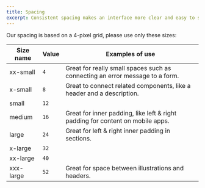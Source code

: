 ```yaml
---
title: Spacing
excerpt: Consistent spacing makes an interface more clear and easy to scan.
---
```


Our spacing is based on a 4-pixel grid, please use only these sizes:

| Size name | Value | Examples of use                                                                |
| --------- | ----- | ------------------------------------------------------------------------------ |
| xx-small  | `4`   | Great for really small spaces such as connecting an error message to a form.   |
| x-small   | `8`   | Great to connect related components, like a header and a description.          |
| small     | `12`  |                                                                                |
| medium    | `16`  | Great for inner padding, like left & right padding for content on mobile apps. |
| large     | `24`  | Great for left & right inner padding in sections.                              |
| x-large   | `32`  |                                                                                |
| xx-large  | `40`  |                                                                                |
| xxx-large | `52`  | Great for space between illustrations and headers.                             |
